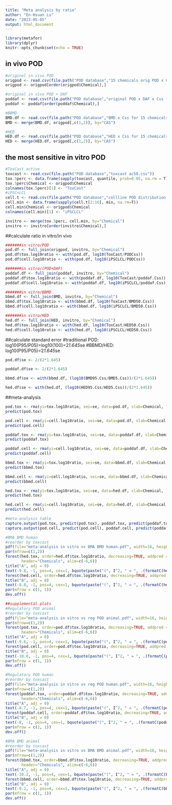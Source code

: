 ```yaml
---
title: "Meta analysis by ratio"
author: "En-Hsuan Lu"
date: "2023-05-05"
output: html_document
---
```


```r
library(metafor)
library(dplyr)
knitr::opts_chunk$set(echo = TRUE)
```

## in vivo POD

```r
#original in vivo POD
origpod <- read.csv(file.path("POD database","15 chemicals orig POD x Css.csv"))
origpod <- origpod[order(origpod$Chemical),]

#original in vivo POD + DAF
poddaf <- read.csv(file.path("POD database","original POD x DAF x Css for 15 chemicals.csv"))
poddaf <- poddaf[order(poddaf$Chemical),]

#BBMD
BMD.df <- read.csv(file.path("POD database","BMD x Css for 15 chemicals.csv"))
BMD <- merge(BMD.df, origpod[,c(1,2)], by="CAS")

#HED
HED.df <- read.csv(file.path("POD database","HED x Css for 15 chemicals.csv"))
HED <- merge(HED.df, origpod[,c(1,2)], by="CAS")
```

## the most sensitive in vitro POD

```r
#ToxCast active
toxcast <- read.csv(file.path("POD database","toxcast ac50.csv"))
tox.5perc <- data.frame(sapply(toxcast, quantile, prob=0.05, na.rm = T))
tox.5perc$Chemical <- origpod$Chemical
colnames(tox.5perc)[1] <- "ToxCast"
#iPSC+LCL
cell.t <- read.csv(file.path("POD database","cellline POD distribution for 15 chemicals.csv"))
cell.min <- data.frame(sapply(cell.t[2:16], min, na.rm=T))
cell.min$Chemical <- origpod$Chemical
colnames(cell.min)[1] <- "iPSCLCL"

invitro <- merge(tox.5perc, cell.min, by="Chemical")
invitro <- invitro[order(invitro$Chemical),]
```

##calculate ratio
in vitro/in vivo

```r
#######in vitro/POD
pod.df <- full_join(origpod, invitro, by="Chemical")
pod.df$tox.log10ratio <- with(pod.df, log10(ToxCast/PODCss))
pod.df$cell.log10ratio <- with(pod.df, log10(iPSCLCL/PODCss))

#######in vitro/(POD+DAF)
poddaf.df <- full_join(poddaf, invitro, by="Chemical")
poddaf.df$tox.log10ratio <- with(poddaf.df, log10(ToxCast/poddaf.Css))
poddaf.df$cell.log10ratio <- with(poddaf.df, log10(iPSCLCL/poddaf.Css))

#######in vitro/BBMD
bbmd.df <- full_join(BMD, invitro, by="Chemical")
bbmd.df$tox.log10ratio <- with(bbmd.df, log10(ToxCast/BMD50.Css))
bbmd.df$cell.log10ratio <- with(bbmd.df, log10(iPSCLCL/BMD50.Css))

#######in vitro/HED
hed.df <- full_join(HED, invitro, by="Chemical")
hed.df$tox.log10ratio <- with(hed.df, log10(ToxCast/HED50.Css))
hed.df$cell.log10ratio <- with(hed.df, log10(iPSCLCL/HED50.Css))
```

##calculate standard error
#traditional POD: log10(P95/P05)=log10(100)=2*1.645*se
#BBMD/HED: log10(P95/P05)=2*1.645*se

```r
pod.df$se <- 2/(2*1.645)

poddaf.df$se <- 2/(2*1.645)

bbmd.df$se <- with(bbmd.df, (log10(BMD95.Css/BMD5.Css))/(2*1.645))

hed.df$se <- with(hed.df, (log10(HED95.Css/HED5.Css))/(2*1.645))
```

##meta-analysis

```r
pod.tox <- rma(yi=tox.log10ratio, sei=se, data=pod.df, slab=Chemical, level=90)
predict(pod.tox)

pod.cell <- rma(yi=cell.log10ratio, sei=se, data=pod.df, slab=Chemical, level=90)
predict(pod.cell)

poddaf.tox <- rma(yi=tox.log10ratio, sei=se, data=poddaf.df, slab=Chemical, level=90)
predict(poddaf.tox)

poddaf.cell <- rma(yi=cell.log10ratio, sei=se, data=poddaf.df, slab=Chemical, level=90)
predict(poddaf.cell)

bbmd.tox <- rma(yi=tox.log10ratio, sei=se, data=bbmd.df, slab=Chemical, level=90)
predict(bbmd.tox)

bbmd.cell <- rma(yi=cell.log10ratio, sei=se, data=bbmd.df, slab=Chemical, level=90)
predict(bbmd.cell)

hed.tox <- rma(yi=tox.log10ratio, sei=se, data=hed.df, slab=Chemical, level=90)
predict(hed.tox)

hed.cell <- rma(yi=cell.log10ratio, sei=se, data=hed.df, slab=Chemical, level=90)
predict(hed.cell)

#meta-analysis table
capture.output(pod.tox, predict(pod.tox), poddaf.tox, predict(poddaf.tox), bbmd.tox, predict(bbmd.tox), hed.tox, predict(hed.tox), file="rma log10 ToxCast to in vivo ratio.txt")
capture.output(pod.cell, predict(pod.cell), poddaf.cell, predict(poddaf.cell), bbmd.cell,predict(bbmd.cell), hed.cell, predict(hed.cell), file="rma log10 iPSCLCL to in vivo ratio.txt")

#BMA BMD human
#reorder by toxcast
pdf(file="meta-analysis in vitro vs BMA BMD human.pdf", width=16, height=9, pointsize=12)
par(mfrow=c(1,2))
forest(hed.tox, order=hed.df$tox.log10ratio, decreasing=TRUE, addpred = TRUE, xlab=expression("log"[10]*"(ToxCast POD/BMA BMD"[h]~"x Css)"),
       header="Chemicals", alim=c(-6,6))
title("A", adj = 0)
text(-9.8, -1, pos=4, cex=1, bquote(paste("(", I^2, " = ", .(formatC(hed.tox$I2, digits=1, format="f")),  "%", ")")))
forest(hed.cell, order=hed.df$tox.log10ratio, decreasing=TRUE, addpred = TRUE, xlab=expression("log"[10]*"(six-cell-type POD/BMA BMD"[h]~"x Css)"),  header="Chemicals", alim=c(-6,6))
title("B", adj = 0)
text(-8.8, -1, pos=4, cex=1, bquote(paste("(", I^2, " = ", .(formatC(hed.cell$I2, digits=1, format="f")),  "%", ")")))
par(mfrow = c(1, 1))
dev.off()

##supplemental plots
#Regulatory POD animal
#reorder by toxcast
pdf(file="meta-analysis in vitro vs reg POD animal.pdf", width=16, height=9, pointsize=12)
par(mfrow=c(1,2))
forest(pod.tox, order=pod.df$tox.log10ratio, decreasing=TRUE, addpred = TRUE, xlab=expression("log"[10]*"(ToxCast POD/Reg POD"[a]~"x Css)"),
       header="Chemicals", alim=c(-6,6))
title("A", adj = 0)
text(-9.6, -1, pos=4, cex=1, bquote(paste("(", I^2, " = ", .(formatC(pod.tox$I2, digits=1, format="f")),  "%", ")")))
forest(pod.cell, order=pod.df$tox.log10ratio, decreasing=TRUE, addpred = TRUE, xlab=expression("log"[10]*"(six-cell-type POD/Reg POD"[a]~"x Css)"),  header="Chemicals", alim=c(-6,6))
title("B", adj = 0)
text(-10.8, -1, pos=4, cex=1, bquote(paste("(", I^2, " = ", .(formatC(pod.cell$I2, digits=1, format="f")),  "%", ")")))
par(mfrow = c(1, 1))
dev.off()

#Regulatory POD human
#reorder by toxcast
pdf(file="meta-analysis in vitro vs reg POD human.pdf", width=16, height=9, pointsize=12)
par(mfrow=c(1,2))
forest(poddaf.tox, order=poddaf.df$tox.log10ratio, decreasing=TRUE, addpred = TRUE, xlab=expression("log"[10]*"(ToxCast POD/Reg POD"[h]~"x Css)"),
       header="Chemicals", alim=c(-6,6))
title("A", adj = 0)
text(-8.7, -1, pos=4, cex=1, bquote(paste("(", I^2, " = ", .(formatC(poddaf.tox$I2, digits=1, format="f")),  "%", ")")))
forest(poddaf.cell, order=poddaf.df$tox.log10ratio, decreasing=TRUE, addpred = TRUE, xlab=expression("log"[10]*"(six-cell-type POD/Reg POD"[h]~"x Css)"),  header="Chemicals", alim=c(-6,6))
title("B", adj = 0)
text(-8, -1, pos=4, cex=1, bquote(paste("(", I^2, " = ", .(formatC(poddaf.cell$I2, digits=1, format="f")),  "%", ")")))
par(mfrow = c(1, 1))
dev.off()

#BMA BMD animal
#reorder by toxcast
pdf(file="meta-analysis in vitro vs BMA BMD animal.pdf", width=16, height=9, pointsize=12)
par(mfrow=c(1,2))
forest(bbmd.tox, order=bbmd.df$tox.log10ratio, decreasing=TRUE, addpred = TRUE, xlab=expression("log"[10]*"(ToxCast POD/BMA BMD"[a]~"x Css)"),
       header="Chemicals", alim=c(-6,6))
title("A", adj = 0)
text(-10.2, -1, pos=4, cex=1, bquote(paste("(", I^2, " = ", .(formatC(bbmd.tox$I2, digits=1, format="f")),  "%", ")")))
forest(bbmd.cell, order=bbmd.df$tox.log10ratio, decreasing=TRUE, addpred = TRUE, xlab=expression("log"[10]*"(six-cell-type POD/BMA BMD"[a]~"x Css)"),  header="Chemicals", alim=c(-6,6))
title("B", adj = 0)
text(-9.2, -1, pos=4, cex=1, bquote(paste("(", I^2, " = ", .(formatC(bbmd.cell$I2, digits=1, format="f")),  "%", ")")))
par(mfrow = c(1, 1))
dev.off()
```
